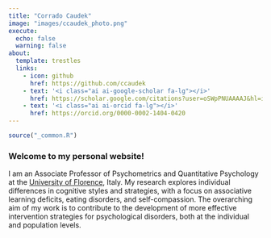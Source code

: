 ```yaml
---
title: "Corrado Caudek"
image: "images/ccaudek_photo.png"
execute: 
  echo: false
  warning: false
about:
  template: trestles
  links:
    - icon: github
      href: https://github.com/ccaudek
    - text: '<i class="ai ai-google-scholar fa-lg"></i>'
      href: https://scholar.google.com/citations?user=oSWpPNUAAAAJ&hl=it
    - text: '<i class="ai ai-orcid fa-lg"></i>'
      href: https://orcid.org/0000-0002-1404-0420
---
```


```r
source("_common.R")
```

### Welcome to my personal website!

I am an Associate Professor of Psychometrics and Quantitative Psychology at the [University of Florence](https://www.unifi.it/en), Italy. My research explores individual differences in cognitive styles and strategies, with a focus on associative learning deficits, eating disorders, and self-compassion. The overarching aim of my work is to contribute to the development of more effective intervention strategies for psychological disorders, both at the individual and population levels.

